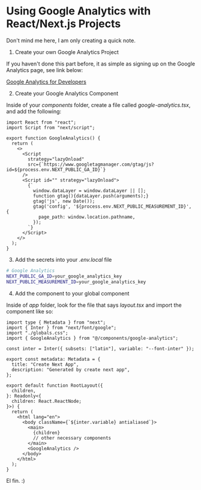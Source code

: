 
# Using Google Analytics with React/Next.js Projects

<Name />

Don't mind me here, I am only creating a quick note.

1. Create your own Google Analytics Project

If you haven't done this part before, it as simple as signing up on the Google Analytics page, see link below:

[Google Analytics for Developers](https://developers.google.com/analytics)

2. Create your Google Analytics Component

Inside of your _components_ folder, create a file called _google-analytics.tsx_, and add the following:

```tsx
import React from "react";
import Script from "next/script";

export function GoogleAnalytics() {
  return (
    <>
      <Script
        strategy="lazyOnload"
        src={`https://www.googletagmanager.com/gtag/js?id=${process.env.NEXT_PUBLIC_GA_ID}`}
      />
      <Script id="" strategy="lazyOnload">
        {`
          window.dataLayer = window.dataLayer || [];
          function gtag(){dataLayer.push(arguments);}
          gtag('js', new Date());
          gtag('config', '${process.env.NEXT_PUBLIC_MEASUREMENT_ID}', {
            page_path: window.location.pathname,
          });
        `}
      </Script>
    </>
  );
}
```

3. Add the secrets into your _.env.local_ file

```bash
# Google Analytics
NEXT_PUBLIC_GA_ID=your_google_analytics_key
NEXT_PUBLIC_MEASUREMENT_ID=your_google_analytics_key
```

4. Add the component to your global component

Inside of _app_ folder, look for the file that says _layout.tsx_ and import the component like so:

```tsx
import type { Metadata } from "next";
import { Inter } from "next/font/google";
import "./globals.css";
import { GoogleAnalytics } from "@/components/google-analytics";

const inter = Inter({ subsets: ["latin"], variable: "--font-inter" });

export const metadata: Metadata = {
  title: "Create Next App",
  description: "Generated by create next app",
};

export default function RootLayout({
  children,
}: Readonly<{
  children: React.ReactNode;
}>) {
  return (
    <html lang="en">
      <body className={`${inter.variable} antialiased`}>
        <main>
          {children}
          // other necessary components
        </main>
        <GoogleAnalytics />
      </body>
    </html>
  );
}
```

El fin. :)

